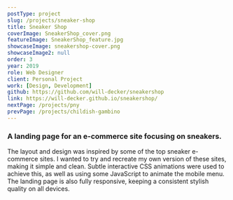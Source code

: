 ```yaml
---
postType: project
slug: /projects/sneaker-shop
title: Sneaker Shop
coverImage: SneakerShop_cover.png
featureImage: SneakerShop_feature.jpg
showcaseImage: sneakershop-cover.png
showcaseImage2: null
order: 3
year: 2019
role: Web Designer
client: Personal Project
work: [Design, Development]
github: https://github.com/will-decker/sneakershop
link: https://will-decker.github.io/sneakershop/
nextPage: /projects/pny
prevPage: /projects/childish-gambino
---
```


### A landing page for an e-commerce site focusing on sneakers.

The layout and design was inspired by some of the top sneaker e-commerce sites. I wanted to try and recreate my own version of these sites, making it simple and clean. Subtle interactive CSS animations were used to achieve this, as well as using some JavaScript to animate the mobile menu. The landing page is also fully responsive, keeping a consistent stylish quality on all devices.
